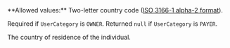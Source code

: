 <ParamField body="CountryOfResidence" type="string" >     
**Allowed values:** Two-letter country code  (<a href="/api-reference/overview/data-formats" target="_blank">ISO 3166-1 alpha-2 format</a>).

Required if `UserCategory` is `OWNER`. Returned `null` if `UserCategory` is `PAYER`.

The country of residence of the individual.

</ParamField>